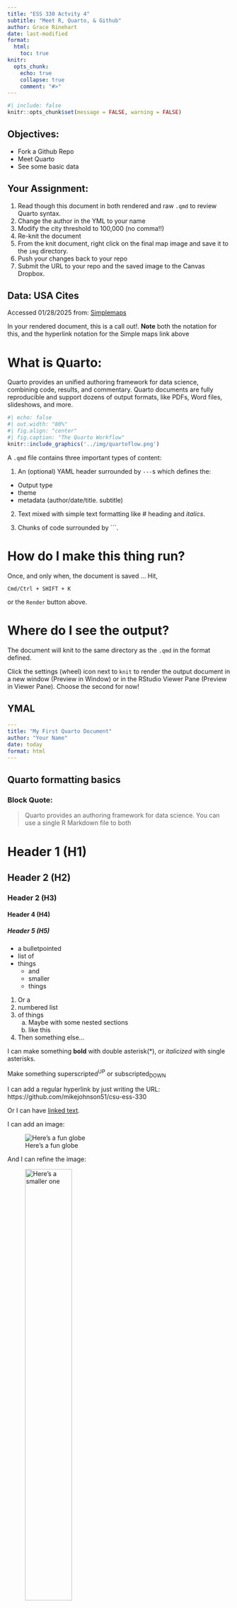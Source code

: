 ```yaml
---
title: "ESS 330 Actvity 4"
subtitle: "Meet R, Quarto, & Github"
author: Grace Rinehart
date: last-modified
format:
  html:
    toc: true
knitr:
  opts_chunk: 
    echo: true
    collapse: true
    comment: "#>"
---
```


```r
#| include: false
knitr::opts_chunk$set(message = FALSE, warning = FALSE)
```

## Objectives:

- Fork a Github Repo
- Meet Quarto 
- See some basic data

## Your Assignment:

1. Read though this document in both rendered and raw `.qmd` to review Quarto syntax.
2. Change the author in the YML to your name
2. Modify the city threshold to 100,000 (no comma!!)
3. Re-knit the document
4. From the knit document, right click on the final map image and save it to the `img` directory.
5. Push your changes back to your repo
6. Submit the URL to your repo and the saved image to the Canvas Dropbox.

## Data: USA Cites

Accessed 01/28/2025 from: [Simplemaps](https://simplemaps.com/data/us-cities)

:::{.callout-note}
In your rendered document, this is a call out!. **Note** both the notation for this, and the hyperlink notation for the Simple maps link above 
:::

# What is Quarto:

Quarto provides an unified authoring framework for data science, combining  code, results, and commentary. Quarto documents are fully reproducible and support dozens of output formats, like PDFs, Word files, slideshows, and more.

```r
#| echo: false
#| out.width: "80%"
#| fig.align: "center"
#| fig.caption: "The Quarto Workflow"
knitr::include_graphics('../img/quartoflow.png')
```

A `.qmd` file contains three important types of content:

1. An (optional) YAML header surrounded by `---`s which defines the: 
 - Output type
 - theme
 - metadata (author/date/title. subtitle)
 
2. Text mixed with simple text formatting like # heading and _italics_.

3. Chunks of code surrounded by ```.

# How do I make this thing run?

Once, and only when, the document is saved ... Hit,

`Cmd/Ctrl + SHIFT + K`

or the `Render` button above.

# Where do I see the output?

The document will knit to the same directory as the `.qmd` in the format defined.

Click the settings (wheel) icon next to `knit` to render the output document in a new window (Preview in Window) or in the RStudio Viewer Pane
(Preview in Viewer Pane). Choose the second for now!

## YMAL

```yaml
---
title: "My First Quarto Document"
author: "Your Name"
date: today
format: html
---
```
## Quarto formatting basics

### Block Quote:

> Quarto provides an authoring framework for data science. You can use a single R Markdown file to both

# Header 1 (H1)
## Header 2 (H2)
### Header 2 (H3)
#### Header 4 (H4)
##### Header 5 (H5)

- a bulletpointed
- list of 
- things
  - and
  - smaller
  - things

1. Or a 
2. numbered list
3. of things
    a. Maybe with some nested sections
    b. like this
4. Then something else...

I can make something **bold** with double asterisk(\*), or *italicized* with single asterisks. 

Make something superscripted^UP^ or subscripted~DOWN~

I can add a regular hyperlink by just writing the URL: https://github.com/mikejohnson51/csu-ess-330

Or I can have [linked text](https://github.com/mikejohnson51/csu-ess-330).

I can add an image: 

![Here's a fun globe](../img/globe-image.jpg)

And I can refine the image: 

![Here's a smaller one](../img/globe-image.jpg){width="50%"}

Or I can use knitr directly!

```r
#| echo: false
knitr::include_graphics('../img/globe-image.jpg')
```

I can also add document breaks with `*****`:

*****

# Code 

These are teasers for where we are going. If the code doesn't yet make sense that is expected!

Focus on what we are doing with Quarto and the exposure to this code and workflow will help when we get to discussing them next week.

## Snippets

All code is run is code snippets. Code snippets can be auto generated with:

`Cmd/Ctrl + Alt + I`

or by clicking "insert" and then "R"

***

In each code block, you can add cell options that affect the execution and output of executable code blocks. All options start with `#|` and can be  within comments at the top of a block. For example:

```r
#| eval: false
...
```

The following table summarizes which types of output each option **suppresses**:

|       Option      | Run code 	| Show code 	| Output 	| Plots 	| Messages 	| Warnings 	|
|:-----------------	|:--------:	|:---------:	|:------:	|:-----:	|:--------:	|:--------:	|
| eval: false      	| X        	|           	| X      	| X     	| X        	| X        	|
| include: false   	|          	| X         	| X      	| X     	| X        	| X        	|
| echo: false      	|          	| X         	|        	|       	|          	|          	|
| results: "hide"  	|          	|           	| X      	|       	|          	|          	|
| fig.show: "hide" 	|          	|           	|        	| X     	|          	|          	|
| message: false   	|          	|           	|        	|       	| X        	|          	|
| warning: false   	|          	|           	|        	|       	|          	| X        	|


:::{.callout-note}
Quarto supports the creation of markdown tables, look at the qmd file on how to generate the above table
:::

# Inline code:

Read in our data:

```r
#| message: false
#| warning: false
# load tidyverse
# Notice that we can write comments that are not code preceeded by #
library(tidyverse)

# read in city data
# Use the `tab` key to autocomplete paths!
cities <- readr::read_csv('../data/simplemaps_uscities_basicv1.90/uscities.csv')
```

# Exploration

Here we see some basic data exploration tools to see what our data looks like:

```r
#| eval: TRUE

names(cities)
head(cities)
```

# Some basic Data Exploration

With an understanding of the data, lets answers a few questions:

```r
# Which cities are the most dense?
cities  |> 
  select(city, state_id, population, density)  |> 
  arrange(-density)  |> 
  head()

# Which cities have the most people?
cities  |> 
  select(city, state_id, population, density) |> 
  arrange(-population)  |> 
  head()
```

## In line code:

```r
#| echo: false
threshold <- 100000

big_cities <-  cities |> 
  filter(population > threshold)  |> 
  filter(!state_name %in% c("Alaska", "Hawaii", "Puerto Rico"))
```

We can evaluate R variables and code in-line. For example, there are `r nrow(big_cities)` cities with a population greater then `r formatC(threshold, format="d", big.mark=",")`.

Here is a map!

```r
#| echo: false

big_cities  |>  
  ggplot() + 
  aes(x = lng, y = lat) + 
  geom_point(aes(size = population, color = density)) + 
  scale_color_gradient(low = "blue", high = "red") + 
  labs(title = "USA Cities Population Stats",
       subtitle = paste("Cities bigger then:", 
                        formatC(threshold, format="d", big.mark=","),
                        "people"),
       caption = paste("Made by:", rmarkdown::metadata$author, "- ESS 330"),
       x="",
       y = "") + 
  theme_bw()
```


